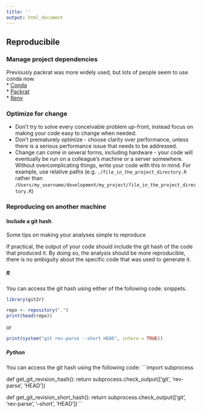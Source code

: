 ```yaml
---
title: ''
output: html_document
---
```


## Reproducibile {#reproduce}

### Manage project dependencies {#projdep}
Previously packrat was more widely used, but lots of people seem to use conda now.  
* [Conda][1]  
* [Packrat][2]  
* [Renv][3]

[1]:https://github.com/moj-analytical-services/coffee-and-coding-public/blob/master/2019-10-30%20Conda/conda.pdf
[2]:https://rstudio.github.io/packrat/
[3]:https://blog.rstudio.com/2019/11/06/renv-project-environments-for-r/

### Optimize for change {#change}
* Don’t try to solve every conceivable problem up-front, instead focus on making your code easy to change when needed.
* Don’t prematurely optimize - choose clarity over performance, unless there is a serious performance issue that needs to be addressed.
* Change can come in several forms, including hardware - your code will eventually be run on a colleague's machine or a server somewhere.  Without overcomplicating things, write your code with this in mind.  For example, use relative paths (e.g. `./file_in_the_project_directory.R` rather than `/Users/my_username/development/my_project/file_in_the_project_directory.R`)


### Reproducing on another machine {#githash}
#### Include a git hash {-}

Some tips on making your analyses simple to reproduce

If practical, the output of your code should include the git hash
of the code that produced it. By doing so, the analysis should be
more reproducible, there is no ambiguity about the specific code 
that was used to generate it.

##### R {-}
You can access the git hash using either of the following code:
snippets.
```r
library(git2r)

repo <- repository(".")
print(head(repo))
```

or

```r
print(system("git rev-parse --short HEAD", intern = TRUE))
```

##### Python {-}
You can access the git hash using the following code:
```import subprocess

def get_git_revision_hash():
    return subprocess.check_output(['git', 'rev-parse', 'HEAD'])

def get_git_revision_short_hash():
    return subprocess.check_output(['git', 'rev-parse', '--short', 'HEAD'])```
